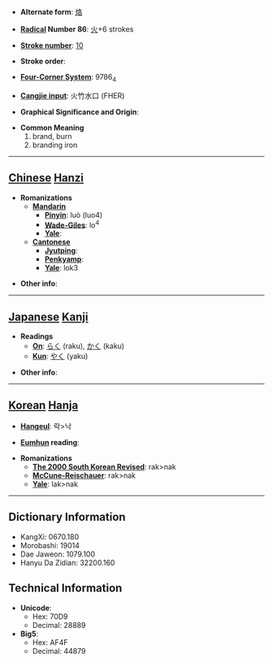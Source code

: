 * '''Alternate form''': [[烙]]

* '''[[Wiktionary:Chinese radical index| Radical]] Number 86''': [[Wiktionary:Chinese radical index 火|火]]+6 strokes

* '''[[Wiktionary:Chinese total strokes index|Stroke number]]''': [[Wiktionary:Chinese total strokes index 10|10]]

* '''Stroke order''': 

* '''[[Wiktionary:Chinese four corner index|Four-Corner System]]''': 9786<sub>4</sub>

* '''[[Wiktionary:Chinese Cangjie index|Cangjie input]]''': 火竹水口 (FHER)

* '''Graphical Significance and Origin''': 

* '''Common Meaning'''
*#brand, burn
*# branding iron


----

== [[Chinese]] [[Hanzi]] ==

* '''Romanizations'''
** '''[[Mandarin]]'''
*** '''[[Pinyin]]''': luò (luo4)
*** '''[[Wade-Giles]]''': lo<sup>4</sup>
*** '''[[Yale]]''': 
** '''[[Cantonese]]'''
*** '''[[Jyutping]]''':
*** '''[[Penkyamp]]''': 
*** '''[[Yale]]''': lok3

* '''Other info''': 

----

== [[Japanese]] [[Kanji]] ==

* '''Readings'''
** '''[[On]]''': [[らく]] (raku), [[かく]] (kaku)
** '''[[Kun]]''': [[やく]] (yaku)

* '''Other info''':  

----

== [[Korean]] [[Hanja]] ==

* '''[[Hangeul]]''': 락>낙

* '''[[Eumhun]] reading''': 

* '''Romanizations'''
** '''[[The 2000 South Korean Revised Romanization|The 2000 South Korean Revised]]''': rak>nak
** '''[[McCune-Reischauer]]''': rak>nak
** '''[[Yale]]''': lak>nak

----

== Dictionary Information ==

* KangXi: 0670.180
* Morobashi: 19014
* Dae Jaweon: 1079.100
* Hanyu Da Zidian: 32200.160

== Technical Information ==

* '''Unicode''':
** Hex: 70D9
** Decimal: 28889
* '''Big5''':
** Hex: AF4F
** Decimal: 44879
